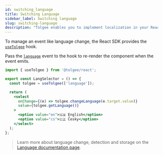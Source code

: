 ```yaml
---
id: switching_language
title: Switching Language
sidebar_label: Switching language
slug: switching-language
description: "Tolgee enables you to implement localization in your React application with ease. You can integrate Tolgee in your React application using Tolgee's SDK for React. Learn to manage language change using the useTolgee hook."
---
```


To manage an event like language change, the React SDK provides the [`useTolgee`](./api#hook-usetolgee) hook.

Pass the [`language`](/api/core_package/events.mdx) event to the hook to re-render the component when the event emits.

```jsx
import { useTolgee } from '@tolgee/react';

export const LangSelector = () => {
  const tolgee = useTolgee(['language']);

  return (
    <select
      onChange={(e) => tolgee.changeLanguage(e.target.value)}
      value={tolgee.getLanguage()}
    >
      <option value="en">🇬🇧 English</option>
      <option value="cs">🇨🇿 Česky</option>
    </select>
  );
};
```

> Learn more about language change, detection and storage on the [Language documentation page](../../language).
